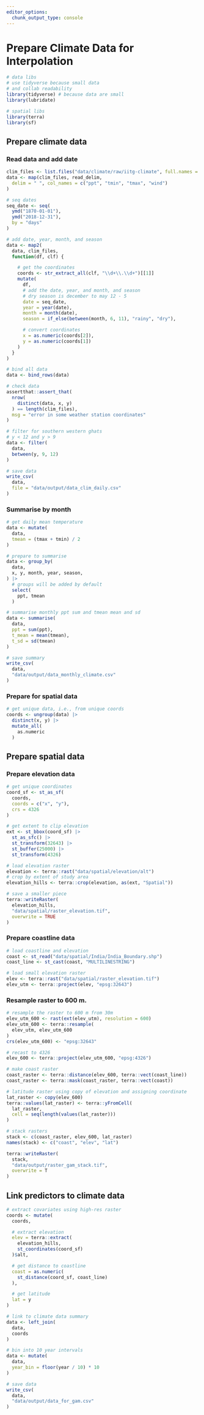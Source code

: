 ```yaml
---
editor_options: 
  chunk_output_type: console
---
```


# Prepare Climate Data for Interpolation

```r
# data libs
# use tidyverse because small data
# and collab readability
library(tidyverse) # because data are small
library(lubridate)

# spatial libs
library(terra)
library(sf)
```

## Prepare climate data

### Read data and add date

```r
clim_files <- list.files("data/climate/raw/iitg-climate", full.names = T)
data <- map(clim_files, read_delim,
  delim = " ", col_names = c("ppt", "tmin", "tmax", "wind")
)

# seq dates
seq_date <- seq(
  ymd("1870-01-01"),
  ymd("2018-12-31"),
  by = "days"
)

# add date, year, month, and season
data <- map2(
  data, clim_files,
  function(df, clf) {

    # get the coordinates
    coords <- str_extract_all(clf, "\\d+\\.\\d+")[[1]]
    mutate(
      df,
      # add the date, year, and month, and season
      # dry season is december to may 12 - 5
      date = seq_date,
      year = year(date),
      month = month(date),
      season = if_else(between(month, 6, 11), "rainy", "dry"),

      # convert coordinates
      x = as.numeric(coords[2]),
      y = as.numeric(coords[1])
    )
  }
)

# bind all data
data <- bind_rows(data)

# check data
assertthat::assert_that(
  nrow(
    distinct(data, x, y)
  ) == length(clim_files),
  msg = "error in some weather station coordinates"
)

# filter for southern western ghats
# y < 12 and y > 9
data <- filter(
  data,
  between(y, 9, 12)
)

# save data
write_csv(
  data,
  file = "data/output/data_clim_daily.csv"
)
```

### Summarise by month

```r
# get daily mean temperature
data <- mutate(
  data,
  tmean = (tmax + tmin) / 2
)

# prepare to summarise
data <- group_by(
  data,
  x, y, month, year, season,
) |>
  # groups will be added by default
  select(
    ppt, tmean
  )

# summarise monthly ppt sum and tmean mean and sd
data <- summarise(
  data,
  ppt = sum(ppt),
  t_mean = mean(tmean),
  t_sd = sd(tmean)
)

# save summary
write_csv(
  data,
  "data/output/data_monthly_climate.csv"
)
```

### Prepare for spatial data

```r
# get unique data, i.e., from unique coords
coords <- ungroup(data) |>
  distinct(x, y) |>
  mutate_all(
    as.numeric
  )
```

## Prepare spatial data

### Prepare elevation data

```r
# get unique coordinates
coord_sf <- st_as_sf(
  coords,
  coords = c("x", "y"),
  crs = 4326
)

# get extent to clip elevation
ext <- st_bbox(coord_sf) |>
  st_as_sfc() |>
  st_transform(32643) |>
  st_buffer(25000) |>
  st_transform(4326)

# load elevation raster
elevation <- terra::rast("data/spatial/elevation/alt")
# crop by extent of study area
elevation_hills <- terra::crop(elevation, as(ext, "Spatial"))

# save a smaller piece
terra::writeRaster(
  elevation_hills,
  "data/spatial/raster_elevation.tif",
  overwrite = TRUE
)
```

### Prepare coastline data

```r
# load coastline and elevation
coast <- st_read("data/spatial/India/India_Boundary.shp")
coast_line <- st_cast(coast, "MULTILINESTRING")

# load small elevation raster
elev <- terra::rast("data/spatial/raster_elevation.tif")
elev_utm <- terra::project(elev, "epsg:32643")
```

### Resample raster to 600 m.

```r
# resample the raster to 600 m from 30m
elev_utm_600 <- rast(ext(elev_utm), resolution = 600)
elev_utm_600 <- terra::resample(
  elev_utm, elev_utm_600
)
crs(elev_utm_600) <- "epsg:32643"

# recast to 4326
elev_600 <- terra::project(elev_utm_600, "epsg:4326")
```

```r
# make coast raster
coast_raster <- terra::distance(elev_600, terra::vect(coast_line))
coast_raster <- terra::mask(coast_raster, terra::vect(coast))
```

```r
# latitude raster using copy of elevation and assigning coordinate
lat_raster <- copy(elev_600)
terra::values(lat_raster) <- terra::yFromCell(
  lat_raster,
  cell = seq(length(values(lat_raster)))
)
```

```r
# stack rasters
stack <- c(coast_raster, elev_600, lat_raster)
names(stack) <- c("coast", "elev", "lat")
```

```r
terra::writeRaster(
  stack,
  "data/output/raster_gam_stack.tif",
  overwrite = T
)
```

## Link predictors to climate data

```r
# extract covariates using high-res raster
coords <- mutate(
  coords,

  # extract elevation
  elev = terra::extract(
    elevation_hills,
    st_coordinates(coord_sf)
  )$alt,

  # get distance to coastline
  coast = as.numeric(
    st_distance(coord_sf, coast_line)
  ),

  # get latitude
  lat = y
)

# link to climate data summary
data <- left_join(
  data,
  coords
)

# bin into 10 year intervals
data <- mutate(
  data,
  year_bin = floor(year / 10) * 10
)

# save data
write_csv(
  data,
  "data/output/data_for_gam.csv"
)
```
